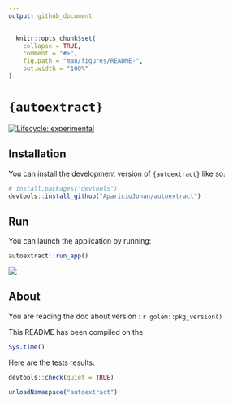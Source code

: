 ```yaml
---
output: github_document
---
```


<!-- README.md is generated from README.Rmd. Please edit that file -->

```r
  knitr::opts_chunk$set(
    collapse = TRUE,
    comment = "#>",
    fig.path = "man/figures/README-",
    out.width = "100%"
)
```

# `{autoextract}`

<!-- badges: start -->
[![Lifecycle: experimental](https://img.shields.io/badge/lifecycle-experimental-orange.svg)](https://lifecycle.r-lib.org/articles/stages.html#experimental)
<!-- badges: end -->

## Installation

You can install the development version of `{autoextract}` like so:

``` r
# install.packages("devtools")
devtools::install_github("AparicioJohan/autoextract")
```

## Run

You can launch the application by running:

```r
autoextract::run_app()
```


![](inst/app/www/logo2.png)

## About

You are reading the doc about version : `r golem::pkg_version()`

This README has been compiled on the

```r
Sys.time()
```

Here are the tests results:

```r
devtools::check(quiet = TRUE)
```

```r
unloadNamespace("autoextract")
```
